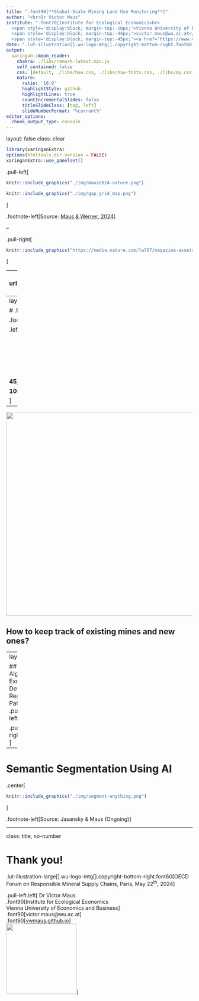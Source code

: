 ```yaml
---
title: ".font90[**Global-Scale Mining Land Use Monitoring**]"
author: "<br>Dr Victor Maus"
institute: ".font70[Institute for Ecological Economics<br>
  <span style='display:block; margin-top:-10px;'>Vienna University of Economics and Business</span><br>
  <span style='display:block; margin-top:-44px;'>victor.maus@wu.ac.at</span><br>
  <span style='display:block; margin-top:-45px;'><a href='https://www.victor-maus.com'>www.victor-maus.com</a><br>]</span>"
date: ".lut-illustration[].wu-logo-mtg[].copyright-bottom-right.font60[OECD Forum on Responsible Mineral Supply Chains, Paris, May 22<sup>nd</sup>, 2024]"
output: 
  xaringan::moon_reader:
    chakra: ./libs/remark-latest.min.js
    self_contained: false
    css: [default, ./libs/huw.css, ./libs/huw-fonts.css, ./libs/my.css, ./libs/tachyons-min.css]
    nature:
      ratio: '16:9'
      highlightStyle: github
      highlightLines: true
      countIncrementalSlides: false
      titleSlideClass: [top, left]
      slideNumberFormat: "%current%"
editor_options:
  chunk_output_type: console
---
```

layout: false
class: clear

```r
library(xaringanExtra)
options(htmltools.dir.version = FALSE)
xaringanExtra::use_panelset()
```

.pull-left[
```r
knitr::include_graphics("./img/maus2024-nature.png")
```
```r
knitr::include_graphics("./img/gap_grid_map.png")
```
]

.footnote-left[Source: [Maus & Werner, 2024](http://doi.org/10.1038/d41586-023-04090-3)]

--

.pull-right[
```r
knitr::include_graphics("https://media.nature.com/lw767/magazine-assets/d41586-023-04090-3/d41586-023-04090-3_26550018.png?as=webp")
```
]

---
layout: false
class: clear, center
background-image: url(https://www.esa.int/var/esa/storage/images/applications/observing_the_earth/copernicus/sentinel-2/19729272-10-eng-GB/Sentinel-2_pillars.jpg)
background-size: cover

# .font-light.font90[Due Diligence Needs Systematically Produced Data]

.cc-bottom-left.font-light[Image: © <a href="https://www.esa.int/Applications/Observing_the_Earth/Copernicus/Sentinel-2">European Space Agency (ESA)</a>]

<!-- .center.font140.font-light[**Satellite earth observation is the only feasible data source available globally**] -->



---
layout: false
class: clear
background-image: url(./img/global-mining-map.png)
background-size: cover

# .font-light[Global Mining Land Use]

.footnote-right[.font-light.font120[[Maus et al. (2020, 2022) Nature Sci. Data](http://doi.org/10.1038/s41597-022-01547-4) Figure: [FINEPRINT Viewer](https://www.fineprint.global/viewer)]]

.left-column.pl1.mt0.font120.left.bottom.font-light[
<br><br><br><br><br><br><br>
**45,000 Polygons**

**100,000 km²**

]


---
<img src="https://www.victor-maus.com/assets/talks/img/mine-time-tag.png" height="550"/>

## How to keep track of existing mines and new ones?

---
layout: false

## AI Algorithms Excel at Detecting Regular Patterns
.pull-left.center[
<div class="copyright-container">
  <img src="https://www.victor-maus.com/assets/talks/img/dog-by-Tiina-Hayha-CC-BY-SA-4-0.jpg" height="500"/>
  <div class="copyright-bottom-left2">Photo by Tiina Häyhä <a href='https://creativecommons.org/licenses/by-sa/4.0'>CC BY-SA 4.0 license</a></div>
</div>
]

.pull-right.center[
<div class="copyright-container">
  <img src="https://www.victor-maus.com/assets/talks/img/carajas-mine-satellite-dog.png" height="500"/>
  <div class="copyright-bottom-left2">Screenshots of <a href="https://goo.gl/maps/xDkqyGdMAn8ZJTZJ7">Google Maps</a></div>
</div>
]


---

# Semantic Segmentation Using AI

.center[
```r
knitr::include_graphics("./img/segment-anything.png")
```
]

.footnote-left[Source: Jasansky & Maus (Ongoing)]



---
class: title, no-number

# Thank you!
.lut-illustration-large[].wu-logo-mtg[].copyright-bottom-right.font60[OECD Forum on Responsible Mineral Supply Chains, Paris, May 22<sup>th</sup>, 2024]


.pull-left.left[
Dr Victor Maus<br>.font90[Institute for Ecological Economics<br>Vienna University of Economics and Business]<br>.font90[victor.maus@wu.ac.at]<br>.font90[<a href='https://vwmaus.github.io'>vwmaus.github.io</a>]<br>
<img src="./../img/qrcode_www.victor-maus.com.png" height="190"/>
]
